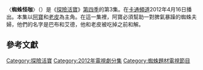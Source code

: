 {{noteTA
|G1=Adventure Time}}
{{Infobox television episode
| title        = 蜘蛛怪咖
| series       = [[探險活寶|探險活寶]]
| season       = 4
| episode      = 3
| production = 1008-081<ref name=prodnumbers>{{cite web|title=Shows A-Z, Adventure Time With Finn and Jake|url=http://www.thefutoncritic.com/showatch/adventure-time-with-finn-and-jake/listings/|publisher=The Futon Critic|accessdate=February 3, 2013|archive-date=2013-02-16|archive-url=https://archive.is/20130216213150/http://www.thefutoncritic.com/showatch/adventure-time-with-finn-and-jake/listings/|dead-url=no}}</ref>
| story        = 迪克·古內特<br>{{le|派屈克·麥克海爾|Patrick McHale(cartoonist)}}<br />{{le|肯特·奧斯本|Kent Osborne}}<br />[[潘得頓·沃德|潘得頓·沃德]]
| writer       = {{le|阿古·卡斯圖埃拉|Ako Castuera}}<br>{{le|傑西·莫伊尼漢|Jesse Moynihan}}
| director     = {{le|拉里·萊奇力特|Larry Leichliter}}
| airdate      = 2012年4月16日
| guests       = 
*[[鮑伯凱特·戈爾德斯維特|鮑伯凱特·戈爾德斯維特]]飾演艾德
*{{le|蘇西·艾斯曼|Susie Essman}}飾演巴布
| length       = 11分鐘
| prev         = [[KUSO大會串_(探險活寶第四季)|KUSO大會串]]
| next         = [[愛情夢|愛情夢]]
| episode list =
{{Infobox Adventure Time season 4 episode list}}
<br>[[探險活寶各集列表|探險活寶各集列表]]
}}
〈'''蜘蛛怪咖'''〉（{{lang-en|''Web Weirdos''}}）是《[[探險活寶|探險活寶]]》[[探險活寶_(第四季)|第四季]]的第3集。在[[卡通頻道|卡通頻道]]2012年4月16日播出。本集以[[阿寶·馬頓斯|阿寶]]和[[酷狗老皮|老皮]]為主角。在這一集裡，阿寶必須幫助一對脾氣暴躁的蜘蛛夫婦，他們的名字是巴布和艾德，他和老皮被吃掉之前和解。

<!--==劇情==

While walking in the woods, Jake begins performing acrobatic moves. Finn attempts to follow, and eventually the two get trapped in a massive spider web. The owners of the web, two large spiders named Ed (voiced by [[Bobcat_Goldthwait|Bobcat Goldthwait]]) and Barb (voiced by [[Susie_Essman|Susie Essman]]) return, bickering amongst themselves. The argument turns towards Barb's difficulty spinning webs, and she runs away. While Ed wraps Jake in a [[cocoon|cocoon]], Finn tries to offer relationship advice to Ed; Finn tells the spider to get a by doc"> gift for his wife, and Ed runs off into the woods to find something.

With the spiders distracted, Finn and Jake try to escape from the web, but to no avail. Ed later returns with a flaming sword, which he presents to Barb. However, she gets angry, arguing that he picked the gift because he liked, not because she would like it. Angered, Ed cuts the web, releasing Finn and Jake; he claims that Barb is dependent on him for food, as she cannot spin her own webs due to some unknown dysfunction. Barb attacks Ed, noting that [[Spider_cannibalism|she will have to eat him instead]]. Finn tries to help, but is pinned to a wall by Barb, who suddenly beings to moan as if in pain. Just then, an enormous [[egg_sack|egg sack]] emerges from her [[epigyne|epigyne]]. The sack bursts, giving birth to thousands of tiny spiders, who proceed to bury Finn and Jake.

==Production==
{{double image|right|Bobcat Goldthwait at Festival de deauville 2012.jpg|200|Susie Essman at the 2009 Tribeca Film Festival.jpg|190|The episode guest stars [[Bobcat_Goldthwait|Bobcat Goldthwait]] ''(left)'' and [[Susie_Essman|Susie Essman]] ''(right)'' as Ed and Barb.}}
"Web Weirdos" was written and storyboarded by [[Ako_Castuera|Ako Castuera]] and [[Jesse_Moynihan|Jesse Moynihan]], from a story developed by series creator [[Pendleton_Ward|Pendleton Ward]], [[Patrick_McHale_(cartoonist)|Patrick McHale]], [[Kent_Osborne|Kent Osborne]], and Dick Grunert.<ref name=episodecredits>{{cite episode| title=Web Weirdos| series=Adventure Time| serieslink=|credits = [[Larry_Leichliter|Larry Leichliter]] (director); Ako Castuera & Jesse Moynihan (writers) | network = [[Cartoon_Network|Cartoon Network]] |airdate=April 16, 2012| season = 4 | number = 3}}</ref> According to Ward, the original outline for the episode was "super-sitcomy" and "standard". Castuera and Moynihan, however, were able to transform it into something different.<ref name=wardweb/> Much of the material in the episode was inspired by experiences Moynihan had had at couples therapy with a former girlfriend. He noted that the episode, thus, was based on the idea that you have to have empathy for your partner.<ref name=jesseweb/>

The episode begins with Finn and Jake partaking in [[parkour|parkour]]. Castuera noted in the DVD commentary for the episode that this scene set the stage for her and Moynihan's storyboarding partnership; she enjoyed physical comedy, whereas he liked focusing on emotion.<ref name=akoweb>Castuera, Ako (Storyboard artist). 2014. "Web Weirdos" [Commentary track], ''Adventure Time'' Season Four [DVD], Los Angeles, CA: [[Cartoon_Network|Cartoon Network]].</ref> There was a minor controversy with the studio in regards to the sound of Barb's silk-spinner. Originally, it was planned for there to be a "gooier, fartier {{sic}} sound", but this was later cut and replaced with a more tame sound effect.<ref name=wardweb>Ward, Pendleton (Series creator). 2014. "Web Weirdos" [Commentary track], ''Adventure Time'' Season Four [DVD], Los Angeles, CA: [[Cartoon_Network|Cartoon Network]].</ref>

The episode guest stars Bobcat Goldthwait and Susie Essman as Ed and Barb, respectively.<ref name=avclubspiders/><ref>{{cite web|last1=McLean|first1=Thomas|title='Adventure Time' Season 4 Premieres April 2|url=http://www.animationmagazine.net/tv/adventure-time-season-4-premieres-april-2/|work=[[Animation_Magazine|Animation Magazine]]|accessdate=October 7, 2014|date=March 12, 2012}}</ref> The spiders were designed by Castuera and Moynihan to purposely look different than any other type of cartoon spider.<ref name=jesseweb>Moynihan, Jesse (Storyboard artist). 2014. "Web Weirdos" [Commentary track], ''Adventure Time'' Season Four [DVD], Los Angeles, CA: [[Cartoon_Network|Cartoon Network]].</ref> Castuera later said that their designs reminded her of "stuff I find at thrift stores".<ref name=akoweb/> Two of the bugs that are trapped on the spider web with Finn and Jake are voiced by series storyboard artist [[Cole_Sanchez|Cole Sanchez]] and voice actor [[Tom_Kenny|Tom Kenny]].<ref>Herpich, Tom (Storyboard artist). 2014. "Web Weirdos" [Commentary track], ''Adventure Time'' Season Four [DVD], Los Angeles, CA: [[Cartoon_Network|Cartoon Network]].</ref><ref>Sanchez, Cole (Storyboard artist). 2014. "Web Weirdos" [Commentary track], ''Adventure Time'' Season Four [DVD], Los Angeles, CA: [[Cartoon_Network|Cartoon Network]].</ref>

==Reception==
"Web Weirdos" first aired on [[Cartoon_Network|Cartoon Network]] on April 16, 2012. Together with other episodes of Cartoon Network programming, the episodes helped make the network the number one television destination for boys aged 2–11, 6-11, and 9-14 on Monday nights, according to [[Nielsen_ratings|Nielsen ratings]].<ref>{{cite web|last=Bibel|first=Sara|title=Ratings Notes for Adult Swim, TBS, Cartoon Network, TNT, NBA Playoffs, 'Eagleheart', 'Hardcore Pawn' & More|url=http://tvbythenumbers.zap2it.com/2012/05/01/ratings-notes-for-adult-swim-tbs-cartoon-network-tnt-nba-playoffs-eagleheart-hardcore-pawn-more/131834/|work=[[TV_by_the_Numbers|TV by the Numbers]]|publisher=[[Zap2it|Zap2it]]|accessdate=February 9, 2014|date=May 1, 2012}}</ref> The episode first saw physical release as part of the complete fourth season DVD in October 2014.<ref name=seasonfour>{{cite web|title=Cartoon Network-Adventure Time-Complete 4th Season|url=http://www.amazon.com/dp/B00KH57UXS|publisher=[[Amazon.com|Amazon.com]]|accessdate=June 27, 2014|date=June 27, 2014}}</ref>

Oliver Sava of ''[[The_A.V._Club|The A.V. Club]]'' awarded the episode an "A–", arguing that the episode's premise—telling the story of a deteriorating marriage through two unhappy spiders—is one of the main reasons that the show has achieved such massively successful cross-over appeal. Sava complimented the casting of Essman and Goldthwait, noting that the two "make a great pair, capturing the stakes of the couple’s fight without sacrificing the comedy of the situation."<ref name=avclubspiders>{{cite web|last1=Sava|first1=Oliver|title=Adventure Time: 'Web Weirdos'|url=http://www.avclub.com/tvclub/adventure-time-web-weirdos-72145|website=[[The_A.V._Club|The A.V. Club]]|publisher=[[The_Onion|The Onion]]|accessdate=August 20, 2014|date=April 16, 2012}}</ref>

Mike Lechevaillier of ''[[Slate_(magazine)|Slate]]'' magazine, in a review of the fourth season, argued that the episode "present[s] determinedly adult interrelations through the eyes of the inexperienced Finn".<ref name=season4slate/> Lechevaillier compared and contrasted the episode with the following episode "[[Dream_of_Love|Dream of Love]]", noting that both deal with relationships in different ways, "yet do so with such originality, humbleness, and poise that any viewer, from age six to 60, can find something to identify with."<ref name=season4slate>{{cite web|last=LeChevallier|first=Mike|title=Adventure Time: Season Four|url=http://www.slantmagazine.com/tv/review/adventure-time-season-four/328|work=[[Slate_(magazine)|Slate]]|publisher=[[The_Washington_Post_Company|The Washington Post Company]]|accessdate=January 26, 2013|date=May 13, 2012}}</ref>


Moynihan later expressed dissatisfaction with the resulting episode; he felt that, while he took creative risks with the episode, his efforts fell flat. In an online interview, he explained, "I think Ako's parts are funny, but everything I wrote in the episode played out in a way that I didn't expect. It's the one episode I've worked on that I really feel didn't do anything I intended."<ref name=jmoynsthread>{{cite web|last=Moynihan|first=Jesse|title=Jesse Moynihan – Post 635|url=https://landofooo.com/community/topic/3590-jesse-moynihan/page-32#entry186550|publisher=LandofOoo.com|accessdate=August 23, 2014|date=August 22, 2013}} Note: Information taken from [[Jesse_Moynihan|Jesse Moynihan]]'s [http://landofooo.com/community/topic/3590-jesse-moynihan/?p=160388 verified] account.</ref>-->

==參考文獻==
{{Reflist|2}}

{{探險活寶}}

[[Category:探險活寶|Category:探險活寶]]
[[Category:2012年電視劇分集|Category:2012年電視劇分集]]
[[Category:蜘蛛題材電視節目|Category:蜘蛛題材電視節目]]